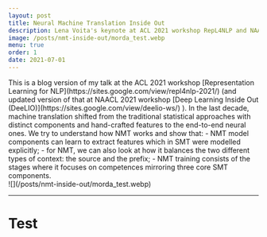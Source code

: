 ```yaml
---
layout: post
title: Neural Machine Translation Inside Out
description: Lena Voita's keynote at ACL 2021 workshop RepL4NLP and NAACL 2021 workshop DeeLIO.
image: /posts/nmt-inside-out/morda_test.webp
menu: true
order: 1
date: 2021-07-01
---
```


<Preview>
  <SideContainer>
    <Main md>
      <Cl>
        This is a blog version of my talk at the ACL 2021 workshop
        [Representation Learning for NLP](https://sites.google.com/view/repl4nlp-2021/) (and updated version
        of that at NAACL 2021 workshop [Deep Learning Inside Out (DeeLIO)](https://sites.google.com/view/deelio-ws/) ).
      </Cl>
      In the last decade, machine translation shifted from the traditional statistical approaches
      with distinct components and hand-crafted features to the end-to-end neural ones.
      We try to understand how NMT works and show that:
      - NMT model components can learn to extract features which in SMT were modelled explicitly;
      - for NMT, we can also look at how it balances the two different types of context: the source and the prefix;
      - NMT training consists of the stages where it focuses on competences mirroring three core SMT components.
    </Main>
    <Side>
      ![](/posts/nmt-inside-out/morda_test.webp)
    </Side>
  </SideContainer>
</Preview>

---
# Test
